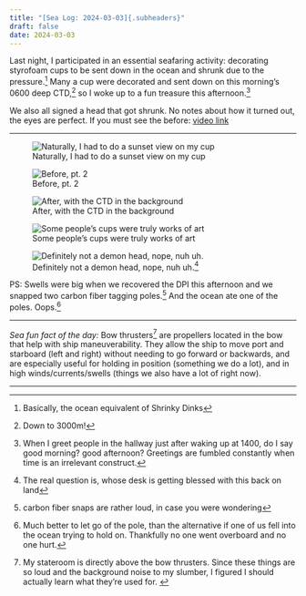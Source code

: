 ```yaml
---
title: "[Sea Log: 2024-03-03]{.subheaders}"
draft: false
date: 2024-03-03
---
```


::: {.div .bodyfont}

Last night, I participated in an essential seafaring activity: decorating styrofoam cups to be sent down in the ocean and shrunk due to the pressure.^[Basically, the ocean equivalent of Shrinky Dinks] Many a cup were decorated and sent down on this morning's 0600 deep CTD,^[Down to 3000m!] so I woke up to a fun treasure this afternoon.^[When I greet people in the hallway just after waking up at 1400, do I say good morning? good afternoon? Greetings are fumbled constantly when time is an irrelevant construct.]

We also all signed a head that got shrunk. No notes about how it turned out, the eyes are perfect. If you must see the before: [video link](https://photos.app.goo.gl/G5FDz5rWE6wqDniw8)

----

::: {layout-ncol=3}

![Naturally, I had to do a sunset view on my cup](pics/before2.jpg){fig-alt="sunset drawn on styrofoam cup, more cups and art supplies in background of photo"}

![Before, pt. 2](pics/before1.jpg){fig-alt="sunset drawn on styrofoam cup, more cups and art supplies in background of photo"}

![After, with the CTD in the background](pics/after.jpg){fig-alt="shrunken cup held up in front of the CTD on deck"}
:::

::: {layout-ncol=2}

![Some people's cups were truly works of art](pics/deco_cups.jpg){fig-alt="several people coloring cups surrounded by other decorated cups in a computer lab"}

![Definitely not a demon head, nope, nuh uh.^[The real question is, whose desk is getting blessed with this back on land]](pics/head.jpg){fig-alt="a signed and shrunken styrofoam head. looks a little creepy, with sunken eyes"}
:::

PS: Swells were big when we recovered the DPI this afternoon and we snapped two carbon fiber tagging poles.^[carbon fiber snaps are rather loud, in case you were wondering] And the ocean ate one of the poles. Oops.^[Much better to let go of the pole, than the alternative if one of us fell into the ocean trying to hold on. Thankfully no one went overboard and no one hurt.]

----

*Sea fun fact of the day:* Bow thrusters^[My stateroom is directly above the bow thrusters. Since these things are so loud and the background noise to my slumber, I figured I should actually learn what they're used for. ] are propellers located in the bow that help with ship maneuverability. They allow the ship to move port and starboard (left and right) without needing to go forward or backwards, and are especially useful for holding in position (something we do a lot), and in high winds/currents/swells (things we also have a lot of right now). 

----

:::



